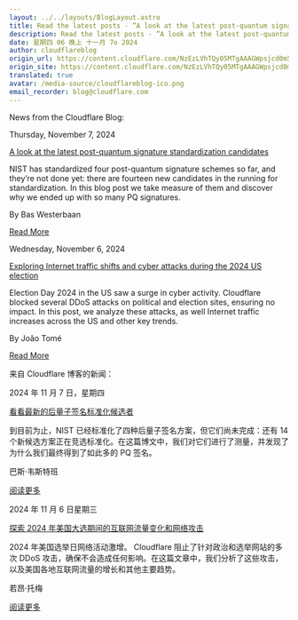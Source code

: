 ```yaml
---
layout: ../../layouts/BlogLayout.astro
title: Read the latest posts - ”A look at the latest post-quantum signature standardization candidates”
description: Read the latest posts - ”A look at the latest post-quantum signature standardization candidates”
date: 星期四 06 晚上 十一月 7o 2024
author: cloudflareblog
origin_url: https://content.cloudflare.com/NzEzLVhTQy05MTgAAAGWpsjcd0m5Dn_3WnLie8mpRFgOq1P9z85GNUhpStwQXhjEK8WoaJD-kWTwN4WEW0K5OWlr8L4=
origin_site: https://content.cloudflare.com/NzEzLVhTQy05MTgAAAGWpsjcd0m5Dn_3WnLie8mpRFgOq1P9z85GNUhpStwQXhjEK8WoaJD-kWTwN4WEW0K5OWlr8L4=
translated: true
avatar: /media-source/cloudflareblog-ico.png
email_recorder: blog@cloudflare.com
---
```



<Reference client:only="react" title="Read the latest posts - ”A look at the latest post-quantum signature standardization candidates”" url="https://content.cloudflare.com/NzEzLVhTQy05MTgAAAGWpsjcd0m5Dn_3WnLie8mpRFgOq1P9z85GNUhpStwQXhjEK8WoaJD-kWTwN4WEW0K5OWlr8L4=" />

<Detail client:only="react">
	News from the Cloudflare Blog:

Thursday, November 7, 2024

[A look at the latest post-quantum signature standardization candidates](https://content.cloudflare.com/NzEzLVhTQy05MTgAAAGWpsjcd0m5Dn_3WnLie8mpRFgOq1P9z85GNUhpStwQXhjEK8WoaJD-kWTwN4WEW0K5OWlr8L4=)

NIST has standardized four post-quantum signature schemes so far, and they’re not done yet: there are fourteen new candidates in the running for standardization. In this blog post we take measure of them and discover why we ended up with so many PQ signatures.

By Bas Westerbaan

[Read More](https://content.cloudflare.com/NzEzLVhTQy05MTgAAAGWpsjcd0m5Dn_3WnLie8mpRFgOq1P9z85GNUhpStwQXhjEK8WoaJD-kWTwN4WEW0K5OWlr8L4=)

Wednesday, November 6, 2024

[Exploring Internet traffic shifts and cyber attacks during the 2024 US election](https://content.cloudflare.com/NzEzLVhTQy05MTgAAAGWpsjcdyxN5pjQNRJMASWCQGpcpm_O8I95qsWkUhdhKdNM6ilmRcPmyw6aj5aRhA4nx89jcz0=)

Election Day 2024 in the US saw a surge in cyber activity. Cloudflare blocked several DDoS attacks on political and election sites, ensuring no impact. In this post, we analyze these attacks, as well Internet traffic increases across the US and other key trends.

By João Tomé

[Read More](https://content.cloudflare.com/NzEzLVhTQy05MTgAAAGWpsjcdyxN5pjQNRJMASWCQGpcpm_O8I95qsWkUhdhKdNM6ilmRcPmyw6aj5aRhA4nx89jcz0=)


</Detail>

来自 Cloudflare 博客的新闻：

2024 年 11 月 7 日，星期四

[看看最新的后量子签名标准化候选者](https://content.cloudflare.com/NzEzLVhTQy05MTgAAAGWpsjcd0m5Dn_3WnLie8mpRFgOq1P9z85GNUhpStwQXhjEK8WoaJD-kWTwN4WEW0K5OWlr8L4=)

到目前为止，NIST 已经标准化了四种后量子签名方案，但它们尚未完成：还有 14 个新候选方案正在竞选标准化。在这篇博文中，我们对它们进行了测量，并发现了为什么我们最终得到了如此多的 PQ 签名。

巴斯·韦斯特班

[阅读更多](https://content.cloudflare.com/NzEzLVhTQy05MTgAAAGWpsjcd0m5Dn_3WnLie8mpRFgOq1P9z85GNUhpStwQXhjEK8WoaJD-kWTwN4WEW0K5OWlr8L4=)

2024 年 11 月 6 日星期三

[探索 2024 年美国大选期间的互联网流量变化和网络攻击](https://content.cloudflare.com/NzEzLVhTQy05MTgAAAGWpsjcdyxN5pjQNRJMASWCQGpcpm_O8I95qsWkUhdhKdNM6ilmRcPmyw6aj5aRhA4nx89jcz0=)

2024 年美国选举日网络活动激增。 Cloudflare 阻止了针对政治和选举网站的多次 DDoS 攻击，确保不会造成任何影响。在这篇文章中，我们分析了这些攻击，以及美国各地互联网流量的增长和其他主要趋势。

若昂·托梅

[阅读更多](https://content.cloudflare.com/NzEzLVhTQy05MTgAAAGWpsjcdyxN5pjQNRJMASWCQGpcpm_O8I95qsWkUhdhKdNM6ilmRcPmyw6aj5aRhA4nx89jcz0=)


